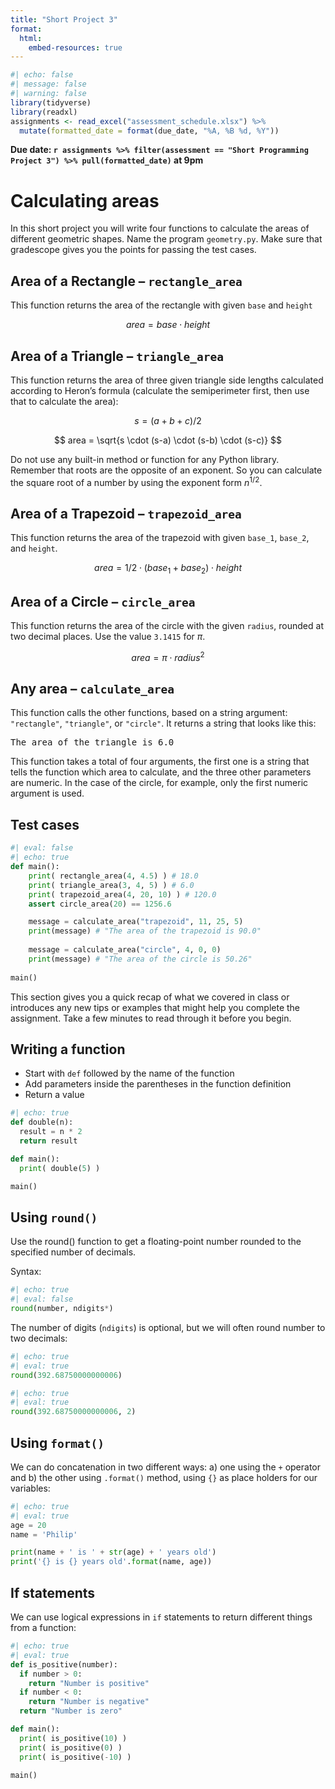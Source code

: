 ```yaml
---
title: "Short Project 3"
format:
  html:
    embed-resources: true
---
```


```r
#| echo: false
#| message: false
#| warning: false
library(tidyverse)
library(readxl)
assignments <- read_excel("assessment_schedule.xlsx") %>% 
  mutate(formatted_date = format(due_date, "%A, %B %d, %Y"))
```

**Due date: `r assignments %>% filter(assessment == "Short Programming Project 3") %>% pull(formatted_date)` at 9pm**

# Calculating areas

In this short project you will write four functions to calculate the areas of different geometric shapes. Name the program `geometry.py`. Make sure that gradescope gives you the points for passing the test cases.

## Area of a Rectangle -- `rectangle_area`

This function returns the area of the rectangle with given `base` and `height`

$$
area = base \cdot height
$$

## Area of a Triangle -- `triangle_area`

This function returns the area of three given triangle side lengths calculated according to Heron's formula (calculate the semiperimeter first, then use that to calculate the area):

$$
s = (a + b + c) / 2 
$$

$$
area = \sqrt{s \cdot (s-a) \cdot (s-b) \cdot (s-c)}
$$

Do not use any built-in method or function for any Python library. Remember that roots are the opposite of an exponent. So you can calculate the square root of a number by using the exponent form $n^{1/2}$.

## Area of a Trapezoid -- `trapezoid_area`

This function returns the area of the trapezoid with given `base_1`, `base_2`, and `height`.

$$
area = {1/2} \cdot (base_1 + base_2) \cdot height
$$

## Area of a Circle -- `circle_area`

This function returns the area of the circle with the given `radius`, rounded at two decimal places. Use the value `3.1415` for $\pi$.

$$
area = \pi \cdot radius^2
$$

## Any area -- `calculate_area`

This function calls the other functions, based on a string argument: `"rectangle"`, `"triangle"`, or `"circle"`. It returns a string that looks like this:

<pre>
The area of the triangle is 6.0
</pre>

This function takes a total of four arguments, the first one is a string that tells the function which area to calculate, and the three other parameters are numeric. In the case of the circle, for example, only the first numeric argument is used.

## Test cases

```python
#| eval: false
#| echo: true
def main():
    print( rectangle_area(4, 4.5) ) # 18.0
    print( triangle_area(3, 4, 5) ) # 6.0
    print( trapezoid_area(4, 20, 10) ) # 120.0
    assert circle_area(20) == 1256.6

    message = calculate_area("trapezoid", 11, 25, 5)
    print(message) # "The area of the trapezoid is 90.0"
    
    message = calculate_area("circle", 4, 0, 0)
    print(message) # "The area of the circle is 50.26"
  
main()
```


::: {.callout-tip title="Before You Begin"}

This section gives you a quick recap of what we covered in class or introduces any new tips or examples that might help you complete the assignment. Take a few minutes to read through it before you begin.

## Writing a function

* Start with `def` followed by the name of the function
* Add parameters inside the parentheses in the function definition
* Return a value

```python
#| echo: true
def double(n):
  result = n * 2
  return result

def main():
  print( double(5) )

main()
```


## Using `round()`

Use the round() function to get a floating-point number rounded to the specified number of decimals.

Syntax:

```python
#| echo: true
#| eval: false
round(number, ndigits*)
```

The number of digits (`ndigits`) is optional, but we will often round number to two decimals:

```python
#| echo: true
#| eval: true
round(392.68750000000006)
```


```python
#| echo: true
#| eval: true
round(392.68750000000006, 2)
```

## Using `format()`

We can do concatenation in two different ways: a) one using the  `+` operator and b) the other using `.format()` method, using `{}` as place holders for our variables:

```python
#| echo: true
#| eval: true
age = 20
name = 'Philip'

print(name + ' is ' + str(age) + ' years old')
print('{} is {} years old'.format(name, age))
```


## If statements

We can use logical expressions in `if` statements to return different things from a function:

```python
#| echo: true
#| eval: true
def is_positive(number):
  if number > 0:
    return "Number is positive"
  if number < 0:
    return "Number is negative"
  return "Number is zero"

def main():
  print( is_positive(10) )
  print( is_positive(0) )
  print( is_positive(-10) )
  
main()
```

::: 
